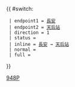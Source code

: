 {{Error|錯誤：此模板已停用。請見[[Template:HK Bus Route Cross Harbour/doc]]。}}{{ #switch: {{{format|}}}
  | endpoint1 = [[長安巴士總站|長安]]
  | endpoint2 = [[天后站公共運輸交匯處|天后站]]
  | direction = 1
  | status = {{HK Bus Status|M}}
  | inline = [[長安巴士總站|長安]] → [[天后站公共運輸交匯處|天后站]]
  | normal =
  | full =
}}<noinclude>[[Category:過海隧道巴士路線模板|948P]]</noinclude>